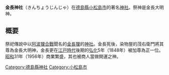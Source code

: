 {{unreferenced|time=2010-08-30T15:40:50+00:00}}
{{日本寺院
|名稱 = 金長神社
|画像 = [[File:Kincho_Jinja_01.JPG|thumb]]<br />境内
|所在地= [[德島縣|德島縣]][[小松島市|小松島市]]中田町脇谷
|位置= {{維基座標2段度分秒|34|1|1.26|N|134|35|12.05|E|scale:20000}}
|山号 = 
|宗派 = 
|本尊= 金長大明神
|創建年 = 昭和31年（1956年）
|開基 =
|正式名= 
|別稱 = 
|札所等 = 
|文化財= 
}}

'''金長神社'''（きんちょうじんじゃ）在[[德島縣|德島縣]][[小松島市|小松島市]]的著名[[神社|神社]]。祭神是金長大明神。

== 概要 ==
祭祀傳說中以[[阿波狸合戰|阿波狸合戰]]聞名的[[阿波狸合戰|金長狸]]的[[神社|神社]]。金長死後，染物屋的茂右衛門將其尊為金長大明神，金長更在[[江戸時代|江戸時代]]後期的[[弘化|弘化]]5年（1848年）被加尊為正一位。 [[昭和|昭和]]31年（1956年）商業繁盛，其也被商人當做開運之神。

{{stub|日本宗教建筑|Itsukushima_torii_angle.jpg}}

[[Category:德島縣神社|Category:德島縣神社]]
[[Category:小松島市|Category:小松島市]]
